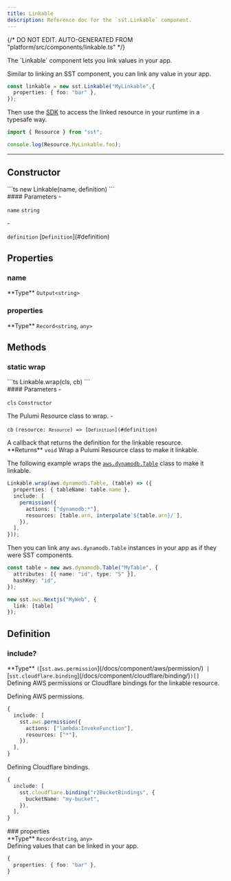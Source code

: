 ```yaml
---
title: Linkable
description: Reference doc for the `sst.Linkable` component.
---
```


{/* DO NOT EDIT. AUTO-GENERATED FROM "platform/src/components/linkable.ts" */}


<div class="tsdoc">

<Section type="about">
The `Linkable` component lets you link values in your app.

Similar to linking an SST component, you can link any value in your app.
```ts title="sst.config.ts"
const linkable = new sst.Linkable("MyLinkable",{
  properties: { foo: "bar" },
});
```

Then use the [SDK](/docs/reference/sdk/) to access the linked resource in your
runtime in a typesafe way.

```js title="src/lambda.ts"
import { Resource } from "sst";

console.log(Resource.MyLinkable.foo);
```
</Section>

---

## Constructor

<Segment>
<Section type="signature">
```ts
new Linkable(name, definition)
```
</Section>

<Section type="parameters">
#### Parameters
- <p><code class="key">name</code> <code class="primitive">string</code></p>
- <p><code class="key">definition</code> [<code class="type">Definition</code>](#definition)</p>
</Section>
</Segment>

## Properties

### name
<Segment>
<Section type="parameters">
<InlineSection>
**Type** <code class="primitive">Output</code><code class="symbol">&lt;</code><code class="primitive">string</code><code class="symbol">&gt;</code>
</InlineSection>
</Section>
</Segment>

### properties
<Segment>
<Section type="parameters">
<InlineSection>
**Type** <code class="primitive">Record</code><code class="symbol">&lt;</code><code class="primitive">string</code>, <code class="primitive">any</code><code class="symbol">&gt;</code>
</InlineSection>
</Section>
</Segment>

## Methods

### static wrap
<Segment>
<Section type="signature">
```ts
Linkable.wrap(cls, cb)
```
</Section>

<Section type="parameters">
#### Parameters
- <p><code class="key">cls</code> <code class="type">Constructor</code></p>
The Pulumi Resource class to wrap.
- <p><code class="key">cb</code> <code class="primitive">(resource: <code class="type">Resource</code>) => [<code class="type">Definition</code>](#definition)</code></p>
A callback that returns the definition for the linkable resource.
</Section>

<InlineSection>
**Returns** <code class="primitive">void</code>
</InlineSection>
Wrap a Pulumi Resource class to make it linkable.

The following example wraps the [`aws.dynamodb.Table`](https://www.pulumi.com/registry/packages/aws/api-docs/dynamodb/table/)
class to make it linkable.

```ts title="sst.config.ts"
Linkable.wrap(aws.dynamodb.Table, (table) => ({
  properties: { tableName: table.name },
  include: [
    permission({
      actions: ["dynamodb:*"],
      resources: [table.arn, interpolate`${table.arn}/`],
    }),
  ],
}));
```

Then you can link any `aws.dynamodb.Table` instances in your app as if they were SST
components.

```ts title="sst.config.ts" {7}
const table = new aws.dynamodb.Table("MyTable", {
  attributes: [{ name: "id", type: "S" }],
  hashKey: "id",
});

new sst.aws.Nextjs("MyWeb", {
  link: [table]
});
```
</Segment>

## Definition
### include?
<Segment>
<Section type="parameters">
<InlineSection>
**Type** <code class="symbol">(</code>[<code class="type">sst.aws.permission</code>](/docs/component/aws/permission/)<code class="symbol"> | </code>[<code class="type">sst.cloudflare.binding</code>](/docs/component/cloudflare/binding/)<code class="symbol">)[]</code>
</InlineSection>
</Section>
Defining AWS permissions or Cloudflare bindings for the linkable resource.

Defining AWS permissions.
```ts
{
  include: [
    sst.aws.permission({
      actions: ["lambda:InvokeFunction"],
      resources: ["*"],
    }),
  ],
}
```

Defining Cloudflare bindings.
```ts
{
  include: [
    sst.cloudflare.binding("r2BucketBindings", {
      bucketName: "my-bucket",
    }),
  ],
}
```
</Segment>
### properties
<Segment>
<Section type="parameters">
<InlineSection>
**Type** <code class="primitive">Record</code><code class="symbol">&lt;</code><code class="primitive">string</code>, <code class="primitive">any</code><code class="symbol">&gt;</code>
</InlineSection>
</Section>
Defining values that can be linked in your app.

```ts
{
  properties: { foo: "bar" },
}
```
</Segment>
</div>
